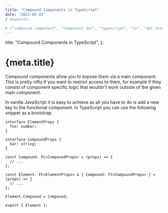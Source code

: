 ```yaml
---
title: "Compound Components in TypeScript"
date: "2022-05-01"
# keywords:

# ["compound component", "component dot", "typescript", "ts", "dot notation"]
---
```


  title: "Compound Components in TypeScript",
};

# {meta.title}

Compound components allow you to expose them via a main component. This is _pretty_ nifty if you want to restrict access to them, for example if they consist of component specific logic that wouldn't work outside of the given main component.

In vanilla JavaScript it is easy to achieve as all you have to do is add a new key to the functional component. In TypeScript you can use the following snippet as a bootstrap.

```tsx
interface ElementProps {
  foo: number;
}

interface CompoundProps {
  bar: string;
}

const Compound: FC<CompoundProps> = (props) => {
  // ...
};

const Element: FC<ElementProps> & { Compound: FC<CompoundProps> } = (props) => {
  // ...
};

Element.Compound = Compound;

export { Element };
```
